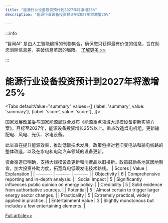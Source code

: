 ```yaml
---
title: "能源行业设备投资预计到2027年将激增25%"
description: "能源行业设备投资预计到2027年将激增25%"

---
```



:::info

“智闻AI“ 是由人工智能编撰的刊物集合，确保您只获得最有价值的信息，旨在助您消除信息差，突破信息茧房的局限。  [了解更多 >>](/)

:::

# 能源行业设备投资预计到2027年将激增25%


<Tabs
	defaultValue="summary"
	values={[
	{label: 'summary', value: 'summary'},
	{label: 'score', value: 'score'},
]}>
<TabItem value="summary">


国家发展改革委与国家能源局联合发布《能源重点领域大规模设备更新实施方案》，目标至2027年，能源设备投资增长25%以上。重点改造煤电机组，更新输配电、风电、光伏、水电设备。

此举旨在提升能源效率，推动低碳技术发展。政策包括对老旧变电站和输电线路的整体改造，以及在水电和电动汽车领域的设备更新。

资金渠道已明确，支持大规模设备更新和消费品以旧换新。政策鼓励各地区因地制宜，加大投资补助力度，拓宽煤电低碳发电技术路线。
</TabItem>
<TabItem value="score">
	| Scores     | Value   | Explanation |
	| -------- | ------- | ------- |
	| Objectivity  | 6    | Comprehensive reporting and in-depth analysis.    |
	| Social Impact | 5     | Significantly influences public opinion on energy policy.    |
	| Credibility    | 5    | Solid evidence from authoritative sources.    |
	| Potential    | 5    | Almost certain to trigger larger energy sector changes.    |
	| Practicality    | 5    | Extremely practical, widely applied in practice.    |
	| Entertainment Value    | 2    | Slightly monotonous but includes a few entertaining elements.    |
</TabItem>
</Tabs>

[Full article>>](https://readhub.cn/topic/8cENOF3zBYe)
